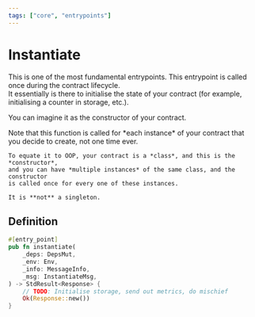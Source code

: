 ```yaml
---
tags: ["core", "entrypoints"]
---
```



# Instantiate

This is one of the most fundamental entrypoints. This entrypoint is called once
during the contract lifecycle.  
It essentially is there to initialise the state of your contract (for example,
initialising a counter in storage, etc.).

You can imagine it as the constructor of your contract.

<Callout>
    Note that this function is called for *each instance* of your contract 
    that you decide to create, not one time ever.

    To equate it to OOP, your contract is a *class*, and this is the *constructor*,
    and you can have *multiple instances* of the same class, and the constructor
    is called once for every one of these instances.

    It is **not** a singleton.

</Callout>

## Definition

```rust filename="contract.rs" template="core"
#[entry_point]
pub fn instantiate(
    _deps: DepsMut,
    _env: Env,
    _info: MessageInfo,
    _msg: InstantiateMsg,
) -> StdResult<Response> {
    // TODO: Initialise storage, send out metrics, do mischief
    Ok(Response::new())
}
```
